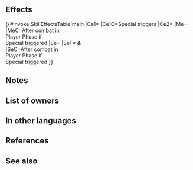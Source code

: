 {{Special
|tagid=SID_時と光
|intID=4200
|exclusive=1
|canUseWeapon={{WeaponList|exclude=Staff}}
|canUseMove={{MoveList|All}}
|cost=500
|cooldown=2
|effect=Boosts Special damage by 30% of unit's Spd when Special triggers.<br><br>Neutralizes effects that inflict "Special cooldown charge -X" on unit during combat.<br><br>If unit initiates combat, after combat, if unit's Special triggered and unit survives, grants another action to unit and inflicts "restricts movement to 1 space" on unit and Pair Up cohort through their next action (once per turn). (This effect has priority over other similar effects; in such cases, these other similar effects are treated as not having triggered.)
|required=Vengeance
|properties=random_owner,offensive_special
}}
==Effects==
{{#invoke:SkillEffectsTable|main
|Ce1={{Eft|Damage Boost|30% of {{Tgt|Unit}}'s Spd}}
|Ce1C=Special triggers
|Ce2={{Eft|Neutralize Guard}}
|Me={{Eft|Another Action}}
|MeC=After combat in<br>Player Phase if<br>Special triggered
|Se={{SEt|Gravity}}
|SeT={{Tgt|Unit}} '''&'''<br>{{Tgt|Cohort}}
|SeC=After combat in<br>Player Phase if<br>Special triggered
}}
==Notes==
{{CooldownChargeMinusNeutralization}}
{{Galeforce notes|priority=1}}
{{Gravity}}
==List of owners==
{{Skill Hero List}}
==In other languages==
{{OtherLanguages
|japanese=時と光
|german=Zeit und Licht
|spanishEU=Tiempo y luz
|spanishLA=Tiempo y luz
|french=Temps de lumière
|italian=Tempo e luce
|chineseTW=時間與光
|portuguese=Tempo e luz
}}

==References==
<references/>
==See also==
{{See also skills|cond=Description LIKE '%if unit initiates%after combat%another action to unit%' OR  Description LIKE '%if unit initiates%another action to unit%after combat%' AND Description NOT LIKE '%if unit initiates%assist%another action%' OR Description LIKE '%if unit initiates%grants unit another action%after combat%'}}
{{Specials Navbox}}